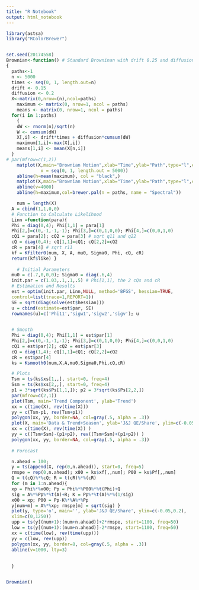 ```yaml
---
title: "R Notebook"
output: html_notebook
---
```

```r
library(astsa)
library("RColorBrewer")
```

```r

```



```r
set.seed(20174558)
Brownian<-function() # Standard Browninan with drift 0.25 and diffusion 0.5
{
  paths<-1
  n <- 5000
  times <- seq(0, 1, length.out=n)
  drift <- 0.15
  diffusion <- 0.2
  X<-matrix(0,nrow=(n),ncol=paths)
	maximum <- matrix(0, nrow=1, ncol = paths)
	means <- matrix(0, nrow=1, ncol = paths)	
  for(i in 1:paths)
    {
    dW <- rnorm(n)/sqrt(n)
    W <- cumsum(dW)
    X[,i] <- drift*times + diffusion*cumsum(dW)
    maximum[1,i]<-max(X[,i])
    means[1,i] <- mean(X[n,i])
  }
# par(mfrow=c(1,2))
	matplot(X,main="Brownian Motion",xlab="Time",ylab="Path",type="l",col=brewer.pal(n = paths, name = "Spectral"),
	         x = seq(0, 1, length.out = 5000))
	abline(h=mean(maximum), col = "black",)
	matplot(X,main="Brownian Motion",xlab="Time",ylab="Path",type="l",col=brewer.pal(n = paths, name = "Spectral"))
	abline(v=4000)
	abline(h=maximum,col=brewer.pal(n = paths, name = "Spectral"))

	num = length(X)
  A = cbind(1,1,0,0)
  # Function to Calculate Likelihood
  Linn =function(para){
  Phi = diag(0,4); Phi[1,1] = para[1]
  Phi[2,]=c(0,-1,-1,-1); Phi[3,]=c(0,1,0,0); Phi[4,]=c(0,0,1,0)
  cQ1 = para[2]; cQ2 = para[3] # sqrt q11 and q22
  cQ = diag(0,4); cQ[1,1]=cQ1; cQ[2,2]=cQ2
  cR = para[4] # sqrt r11
  kf = Kfilter0(num, X, A, mu0, Sigma0, Phi, cQ, cR)
  return(kf$like) }
	
	# Initial Parameters
  mu0 = c(.7,0,0,0); Sigma0 = diag(.6,4)
  init.par = c(1.03,.1,.1,.5) # Phi[1,1], the 2 cQs and cR
  # Estimation and Results
  est = optim(init.par, Linn,NULL, method='BFGS', hessian=TRUE,
  control=list(trace=1,REPORT=1))
  SE = sqrt(diag(solve(est$hessian)))
  u = cbind(estimate=est$par, SE)
  rownames(u)=c('Phi11','sigw1','sigw2','sigv'); u
  

  # Smooth
  Phi = diag(0,4); Phi[1,1] = est$par[1]
  Phi[2,]=c(0,-1,-1,-1); Phi[3,]=c(0,1,0,0); Phi[4,]=c(0,0,1,0)
  cQ1 = est$par[2]; cQ2 = est$par[3]
  cQ = diag(1,4); cQ[1,1]=cQ1; cQ[2,2]=cQ2
  cR = est$par[4]
  ks = Ksmooth0(num,X,A,mu0,Sigma0,Phi,cQ,cR)

  # Plots
  Tsm = ts(ks$xs[1,,], start=0, freq=4) 
  Ssm = ts(ks$xs[2,,], start=0, freq=4)
  p1 = 3*sqrt(ks$Ps[1,1,]); p2 = 3*sqrt(ks$Ps[2,2,])
  par(mfrow=c(2,1))
  plot(Tsm, main='Trend Component', ylab='Trend')
  xx = c(time(X), rev(time(X)))
  yy = c(Tsm-p1, rev(Tsm+p1))
  polygon(xx, yy, border=NA, col=gray(.5, alpha = .3))
  plot(X, main='Data & Trend+Season', ylab='J&J QE/Share', ylim=c(-0.05,0.2))
  xx = c(time(X), rev(time(X)) )
  yy = c((Tsm+Ssm)-(p1+p2), rev((Tsm+Ssm)+(p1+p2)) )
  polygon(xx, yy, border=NA, col=gray(.5, alpha = .3))
  
  # Forecast

  n.ahead = 100;
  y = ts(append(X, rep(0,n.ahead)), start=0, freq=5)
  rmspe = rep(0,n.ahead); x00 = ks$xf[,,num]; P00 = ks$Pf[,,num]
  Q = t(cQ)%*%cQ; R = t(cR)%*%(cR)
  for (m in 1:n.ahead){
  xp = Phi%*%x00; Pp = Phi%*%P00%*%t(Phi)+Q
  sig = A%*%Pp%*%t(A)+R; K = Pp%*%t(A)%*%(1/sig)
  x00 = xp; P00 = Pp-K%*%A%*%Pp
  y[num+m] = A%*%xp; rmspe[m] = sqrt(sig) }
  plot(y, type='o', main='', ylab='J&J QE/Share', ylim=c(-0.05,0.2),
  xlim=c(0,1250))
  upp = ts(y[(num+1):(num+n.ahead)]+2*rmspe, start=1100, freq=50)
  low = ts(y[(num+1):(num+n.ahead)]-2*rmspe, start=1100, freq=50)
  xx = c(time(low), rev(time(upp)))
  yy = c(low, rev(upp))
  polygon(xx, yy, border=8, col=gray(.5, alpha = .3))
  abline(v=1000, lty=3)
  
  
  }


Brownian()

```


